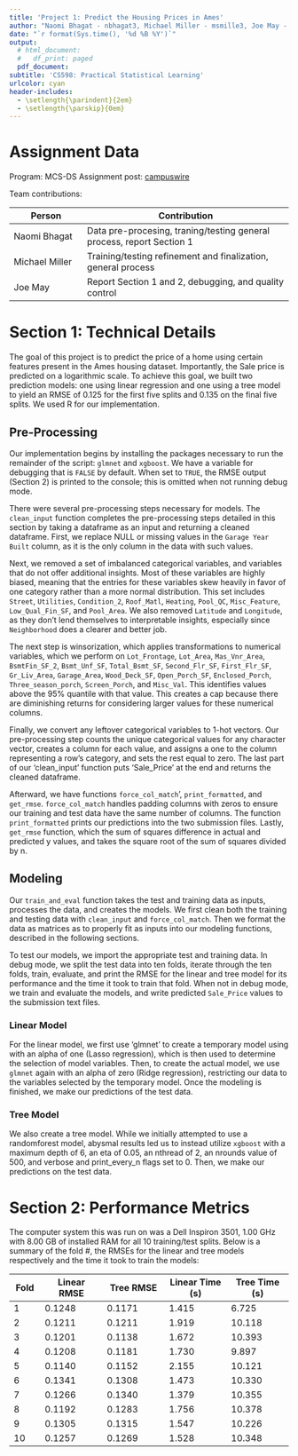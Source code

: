 ```yaml
---
title: 'Project 1: Predict the Housing Prices in Ames'
author: "Naomi Bhagat - nbhagat3, Michael Miller - msmille3, Joe May - jemay3"
date: "`r format(Sys.time(), '%d %B %Y')`"
output:
  # html_document:
  #   df_print: paged
  pdf_document:
subtitle: 'CS598: Practical Statistical Learning'
urlcolor: cyan
header-includes:
  - \setlength{\parindent}{2em}
  - \setlength{\parskip}{0em}
---
```


# Assignment Data

Program: MCS-DS
Assignment post: [campuswire](https://campuswire.com/c/G06C55090/feed/193)


Team contributions:

| Person         | Contribution                                |
|----------------|---------------------------------------------|
| Naomi Bhagat   | Data pre-procesing, traning/testing general process, report Section 1 |
| Michael Miller | Training/testing refinement and finalization, general process |
| Joe May        | Report Section 1 and 2, debugging, and quality control  |

# Section 1: Technical Details

The goal of this project is to predict the price of a home using certain features present in the Ames housing dataset. Importantly, the Sale price is predicted on a logarithmic scale. To achieve this goal, we built two prediction models: one using linear regression and one using a tree model to yield an RMSE of 0.125 for the first five splits and 0.135 on the final five splits. We used R for our implementation.

## Pre-Processing

Our implementation begins by installing the packages necessary to run the remainder of the script: `glmnet` and `xgboost`. We have a variable for debugging that is `FALSE` by default. When set to `TRUE`, the RMSE output (Section 2) is printed to the console; this is omitted when not running debug mode. 

There were several pre-processing steps necessary for models. The `clean_input` function completes the pre-processing steps detailed in this section by taking a dataframe as an input and returning a cleaned dataframe. First, we replace NULL or missing values in the `Garage Year Built` column, as it is the only column in the data with such values.

Next, we removed a set of imbalanced categorical variables, and variables that do not offer additional insights. Most of these variables are highly biased, meaning that the entries for these variables skew heavily in favor of one category rather than a more normal distribution. This set includes `Street`, `Utilities`, `Condition_2`, `Roof_Matl`, `Heating`, `Pool_QC`, `Misc_Feature`, `Low_Qual_Fin_SF`, and `Pool_Area`. We also removed `Latitude` and `Longitude`, as they don’t lend themselves to interpretable insights, especially since `Neighborhood` does a clearer and better job.

The next step is winsorization, which applies transformations to numerical variables, which we perform on `Lot_Frontage`, `Lot_Area`, `Mas_Vnr_Area`, `BsmtFin_SF_2`, `Bsmt_Unf_SF`, `Total_Bsmt_SF`, `Second_Flr_SF`, `First_Flr_SF`, `Gr_Liv_Area`, `Garage_Area`, `Wood_Deck_SF`, `Open_Porch_SF`, `Enclosed_Porch`, `Three_season_porch`, `Screen_Porch`, and `Misc_Val`. This identifies values above the 95% quantile with that value. This creates a cap because there are diminishing returns for considering larger values for these numerical columns. 

Finally, we convert any leftover categorical variables to 1-hot vectors. Our pre-processing step counts the unique categorical values for any character vector, creates a column for each value, and assigns a one to the column representing a row’s category, and sets the rest equal to zero. The last part of our ‘clean_input’ function puts ‘Sale_Price’ at the end and returns the cleaned dataframe. 

Afterward, we have functions `force_col_match`’, `print_formatted`, and `get_rmse`. `force_col_match` handles padding columns with zeros to ensure our training and test data have the same number of columns. The function `print_formatted` prints our predictions into the two submission files. Lastly, `get_rmse` function, which the sum of squares difference in actual and predicted y values, and takes the square root of the sum of squares divided by n. 

## Modeling

Our `train_and_eval` function takes the test and training data as inputs, processes the data, and creates the models. We first clean both the training and testing data with `clean_input` and `force_col_match`. Then we format the data as matrices as to properly fit as inputs into our modeling functions, described in the following sections.

To test our models, we import the appropriate test and training data. In debug mode, we split the test data into ten folds, iterate through the ten folds, train, evaluate, and print the RMSE for the linear and tree model for its performance and the time it took to train that fold. When not in debug mode, we train and evaluate the models, and write predicted `Sale_Price` values to the submission text files.

### Linear Model

For the linear model, we first use ‘glmnet’ to create a temporary model using with an alpha of one (Lasso regression), which is then used to determine the selection of model variables. Then, to create the actual model, we use `glmnet` again with an alpha of zero (Ridge regression), restricting our data to the variables selected by the temporary model. Once the modeling is finished, we make our predictions of the test data.

### Tree Model

We also create a tree model. While we initially attempted to use a randomforest model, abysmal results led us to instead utilize `xgboost` with a maximum depth of 6, an eta of 0.05, an nthread of 2, an nrounds value of 500, and verbose and print_every_n flags set to 0. Then, we make our predictions on the test data. 

# Section 2: Performance Metrics

The computer system this was run on was a Dell Inspiron 3501, 1.00 GHz with 8.00 GB of installed RAM for all 10 training/test splits. Below is a summary of the fold #, the RMSEs for the linear and tree models respectively and the time it took to train the models:

| Fold	| Linear RMSE  |	Tree RMSE   | Linear Time (s)  | Tree Time (s) |
|-------|--------------|--------------|--------------|--------------|
| 1	| 0.1248 | 0.1171 | 1.415 |	6.725 |	
| 2	| 0.1211 | 0.1211	| 1.919	| 10.118 |
| 3	| 0.1201 | 0.1138	| 1.672	| 10.393 |
| 4	| 0.1208 | 0.1181	| 1.730	| 9.897	|
| 5	| 0.1140 | 0.1152	| 2.155	| 10.121 |
| 6	| 0.1341 | 0.1308	| 1.473	| 10.330 |
| 7	| 0.1266 | 0.1340	| 1.379	| 10.355 |
| 8	| 0.1192 | 0.1283	| 1.756	| 10.378 |
| 9	| 0.1305 | 0.1315	| 1.547	| 10.226 |
| 10 | 0.1257 | 0.1269 | 1.528	| 10.348 |
